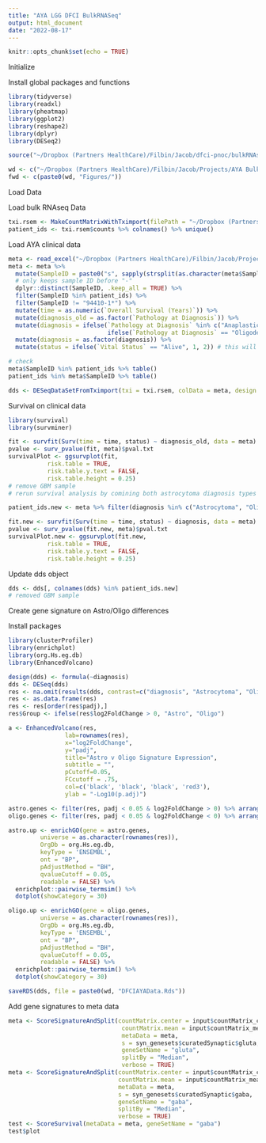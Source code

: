 ```yaml
---
title: "AYA LGG DFCI BulkRNASeq"
output: html_document
date: "2022-08-17"
---
```


```r
knitr::opts_chunk$set(echo = TRUE)
```

########## Initialize ##########
Install global packages and functions
```r
library(tidyverse)
library(readxl)
library(pheatmap)
library(ggplot2)
library(reshape2)
library(dplyr)
library(DESeq2)

source("~/Dropbox (Partners HealthCare)/Filbin/Jacob/dfci-pnoc/bulkRNAseq-scripts.R")

wd <- c("~/Dropbox (Partners HealthCare)/Filbin/Jacob/Projects/AYA Bulk RNA-seq/")
fwd <- c(paste0(wd, "Figures/"))
```

########## Load Data ##########
Load bulk RNAseq Data
```r
txi.rsem <- MakeCountMatrixWithTximport(filePath = "~/Dropbox (Partners HealthCare)/Filbin/Jacob/Projects/AYA Bulk RNA-seq/star-rsem/", method = "rsem")
patient_ids <- txi.rsem$counts %>% colnames() %>% unique()
```

Load AYA clinical data
``` r
meta <- read_excel("~/Dropbox (Partners HealthCare)/Filbin/Jacob/Projects/AYA Bulk RNA-seq/Deidentified RNAseq Patient Clinical Data.xlsx", skip = 1)
meta <- meta %>%
  mutate(SampleID = paste0("s", sapply(strsplit(as.character(meta$SampleID), "-"), `[`, 1))) %>% 
  # only keeps sample ID before "-"
  dplyr::distinct(SampleID, .keep_all = TRUE) %>%
  filter(SampleID %in% patient_ids) %>%
  filter(SampleID != "94410-1*") %>%
  mutate(time = as.numeric(`Overall Survival (Years)`)) %>% 
  mutate(diagnosis_old = as.factor(`Pathology at Diagnosis`)) %>%
  mutate(diagnosis = ifelse(`Pathology at Diagnosis` %in% c("Anaplastic Astrocytoma, WHO Grade III, IDH-Mutant", "Diffuse Astrocytoma, WHO Grade II, IDH-Mutant"), "Astrocytoma",
                            ifelse(`Pathology at Diagnosis` == "Oligodendroglioma, WHO Grade II", "Oligodendroglioma", "Glioblastoma"))) %>%
  mutate(diagnosis = as.factor(diagnosis)) %>%
  mutate(status = ifelse(`Vital Status` == "Alive", 1, 2)) # this will be used in `status` in survival package

# check
meta$SampleID %in% patient_ids %>% table()
patient_ids %in% meta$SampleID %>% table()
```

```r
dds <- DESeqDataSetFromTximport(txi = txi.rsem, colData = meta, design = ~1)
```


Survival on clinical data
```r
library(survival)
library(survminer)

fit <- survfit(Surv(time = time, status) ~ diagnosis_old, data = meta)
pvalue <- surv_pvalue(fit, meta)$pval.txt
survivalPlot <- ggsurvplot(fit,
           risk.table = TRUE, 
           risk.table.y.text = FALSE,
           risk.table.height = 0.25)
# remove GBM sample
# rerun survival analysis by comining both astrocytoma diagnosis types

patient_ids.new <- meta %>% filter(diagnosis %in% c("Astrocytoma", "Oligodendroglioma")) %>% pull(SampleID)

fit.new <- survfit(Surv(time = time, status) ~ diagnosis, data = meta)
pvalue <- surv_pvalue(fit.new, meta)$pval.txt
survivalPlot.new <- ggsurvplot(fit.new,
           risk.table = TRUE, 
           risk.table.y.text = FALSE,
           risk.table.height = 0.25)
```


Update dds object 
```r
dds <- dds[, colnames(dds) %in% patient_ids.new]
# removed GBM sample
```

########## Create gene signature on Astro/Oligo differences ##########
Install packages
```r
library(clusterProfiler)
library(enrichplot)
library(org.Hs.eg.db)
library(EnhancedVolcano)
```

```r
design(dds) <- formula(~diagnosis)
dds <- DESeq(dds)
res <- na.omit(results(dds, contrast=c("diagnosis", "Astrocytoma", "Oligodendroglioma")))
res <- as.data.frame(res)
res <- res[order(res$padj),]
res$Group <- ifelse(res$log2FoldChange > 0, "Astro", "Oligo")

a <- EnhancedVolcano(res,
                lab=rownames(res),
                x="log2FoldChange",
                y="padj",
                title="Astro v Oligo Signature Expression",
                subtitle = "",
                pCutoff=0.05,
                FCcutoff = .75,
                col=c('black', 'black', 'black', 'red3'),
                ylab = "-Log10(p.adj)")

astro.genes <- filter(res, padj < 0.05 & log2FoldChange > 0) %>% arrange(-log2FoldChange) %>% rownames() %>% unique()
oligo.genes <- filter(res, padj < 0.05 & log2FoldChange < 0) %>% arrange(log2FoldChange) %>% rownames() %>% unique()

astro.up <- enrichGO(gene = astro.genes,
         universe = as.character(rownames(res)),
         OrgDb = org.Hs.eg.db,
         keyType = 'ENSEMBL',
         ont = "BP",
         pAdjustMethod = "BH",
         qvalueCutoff = 0.05,
         readable = FALSE) %>%
  enrichplot::pairwise_termsim() %>%
  dotplot(showCategory = 30)

oligo.up <- enrichGO(gene = oligo.genes,
         universe = as.character(rownames(res)),
         OrgDb = org.Hs.eg.db,
         keyType = 'ENSEMBL',
         ont = "BP",
         pAdjustMethod = "BH",
         qvalueCutoff = 0.05,
         readable = FALSE) %>%
  enrichplot::pairwise_termsim() %>%
  dotplot(showCategory = 30)

saveRDS(dds, file = paste0(wd, "DFCIAYAData.Rds"))
```

Add gene signatures to meta data
```r
meta <- ScoreSignatureAndSplit(countMatrix.center = input$countMatrix_center,
                                countMatrix.mean = input$countMatrix_mean,
                                metaData = meta,
                                s = syn_genesets$curatedSynaptic$gluta,
                                geneSetName = "gluta",
                                splitBy = "Median",
                                verbose = TRUE)
meta <- ScoreSignatureAndSplit(countMatrix.center = input$countMatrix_center,
                               countMatrix.mean = input$countMatrix_mean,
                               metaData = meta,
                               s = syn_genesets$curatedSynaptic$gaba,
                               geneSetName = "gaba",
                               splitBy = "Median",
                               verbose = TRUE)
test <- ScoreSurvival(metaData = meta, geneSetName = "gaba")
test$plot
```

